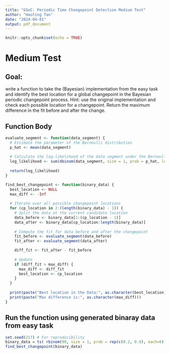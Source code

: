 ```yaml
---
title: "GSoC: Periodic Time Changepoint Detection Medium Test"
author: "Haoting Tan"
date: "2024-04-01"
output: pdf_document
---
```


```r
knitr::opts_chunk$set(echo = TRUE)
```

# Medium Test

## Goal:
write a function to take the (Bayesian) implementation from the easy task and identify the best location for a global changepoint in the Bayesian periodic changepoint process. Hint: use the original implementation and check each possible location for a changepoint. Return the maximum difference in the fit before and after the change.

## Function Body
```r
evaluate_segment <- function(data_segment) {
  # Estimate the parameter of the Bernoulli distribution
  p_hat <- mean(data_segment)
  
  # Calculate the log-likelihood of the data segment under the Bernoulli model
  log_likelihood <- sum(dbinom(data_segment, size = 1, prob = p_hat, log = TRUE))
  
  return(log_likelihood)
}

find_best_changepoint <- function(binary_data) {
  best_location <- NULL
  max_diff <- -Inf
  
  # Iterate over all possible changepoint locations
  for (cp_location in 2:(length(binary_data) - 1)) {
    # Split the data at the current candidate location
    data_before <- binary_data[1:(cp_location - 1)]
    data_after <- binary_data[cp_location:length(binary_data)]
    
    # Compute the fit for data before and after the changepoint
    fit_before <- evaluate_segment(data_before)
    fit_after <- evaluate_segment(data_after)

    diff_fit <- fit_after - fit_before
    
    # Update 
    if (diff_fit > max_diff) {
      max_diff <- diff_fit
      best_location <- cp_location
    }
  }
  
  print(paste("Best location in the Data:", as.character(best_location)))
  print(paste("Max difference is:", as.character(max_diff)))
}
```

## Run the function using generated binaray data from easy task
```r
set.seed(217) # For reproducibility
binary_data = ts( rbinom(90, size = 1, prob = rep(c(0.2, 0.8), each=6)), freq = 12)
find_best_changepoint(binary_data)
```


